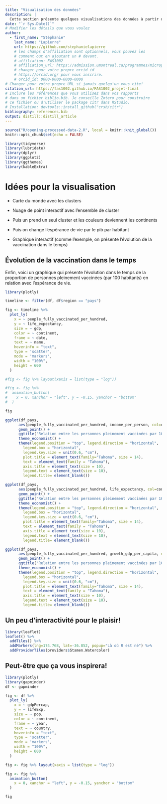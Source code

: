 ```yaml
---
title: "Visualisation des données"
description: | 
  Cette section présente quelques visualisations des données à partir des groupes de pays comparables établis.
date: "`r Sys.Date()`"
# Modifier les détails que vous voulez
author:
  - first_name: "Stéphanie"
    last_name: "Lapierre"
    url: https://github.com/stephanielapierre
    # les champs d'affiliation sont optionnels, vous pouvez les
    # comment out en ajoutant un # devant.
    # affiliation: FAS1002
    # affiliation_url: https://admission.umontreal.ca/programmes/microprogramme-de-1er-cycle-en-analyse-des-megadonnees-en-sciences-humaines-et-sociales/structure-du-programme/
    # changer pour votre propre orcid id
    # https://orcid.org/ pour vous inscrire.
    # orcid_id: 0000-0000-0000-0000
# Changer pour votre propre URL si jamais quelqu'un vous cite!
citation_url: https://fas1002.github.io/FAS1002_projet-final
# Inclure les références que vous utilisez dans vos rapports
# dans un fichier biblio.bib. Je conseille Zotero pour construire
# ce fichier ou d'utiliser le package citr dans RStudio.
# Installation: devtools::install_github("crsh/citr")
bibliography: references.bib
output: distill::distill_article
---
```


```r
source("R/opening-processed-data-2.R", local = knitr::knit_global())              # Script pour l'ouverture des données traitées
knitr::opts_chunk$set(echo = FALSE)
```

```r
library(tidyverse)
library(lubridate)
library(dplyr)
library(ggplot2)
library(ggthemes)
library(kableExtra)
```

# Idées pour la visualisation


- Carte du monde avec les clusters

- Nuage de point interactif avec l'ensemble de cluster

- Puis un prend un seul cluster et les couleurs deviennent les continents

- Puis on change l'espérance de vie par le pib par habitant


- Graphique interactif (comme l'exemple, on présente l'évolution de la vaccination dans le temps)









## Évolution de la vaccination dans le temps

Enfin, voici un graphique qui présente l'évolution dans le temps de la proportion de personnes pleinement vaccinées (par 100 habitants) en relation avec l'espérance de vie.
```r
library(plotly)

timeline <- filter(df, df$region == "pays")

fig <- timeline %>%
  plot_ly(
    x = ~ people_fully_vaccinated_per_hundred,
    y = ~ life_expectancy,
    size = ~ gdp,
    color = ~ continent,
    frame = ~ date,
    text = ~ name,
    hoverinfo = "text",
    type = 'scatter',
    mode = 'markers',
    width = "100%",
    height = 600
  )

#fig <- fig %>% layout(xaxis = list(type = "log"))

#fig <- fig %>%
#  animation_button(
#    x = 0, xanchor = "left", y = -0.15, yanchor = "bottom"
#  )

fig
```




















```r
ggplot(df_pays, 
      aes(people_fully_vaccinated_per_hundred, income_per_person, col=continent)) + 
      geom_point() + 
      ggtitle("Relation entre les personnes pleinement vaccinées par 100 hab. et du PIB par hab.") +
      theme_economist() +
      theme(legend.position = "top", legend.direction = "horizontal",
        legend.box = "horizontal",
        legend.key.size = unit(0.6, "cm"),
        plot.title = element_text(family="Tahoma", size = 14),
        text = element_text(family = "Tahoma"),
        axis.title = element_text(size = 10),
        legend.text = element_text(size = 10),
        legend.title= element_blank())
```


```r
ggplot(df_pays, 
      aes(people_fully_vaccinated_per_hundred, life_expectancy, col=continent)) + 
      geom_point() + 
      ggtitle("Relation entre les personnes pleinement vaccinées par 100 hab. et l'espérance de vie") +
      theme_economist() +
      theme(legend.position = "top", legend.direction = "horizontal",
        legend.box = "horizontal",
        legend.key.size = unit(0.6, "cm"),
        plot.title = element_text(family="Tahoma", size = 14),
        text = element_text(family = "Tahoma"),
        axis.title = element_text(size = 10),
        legend.text = element_text(size = 10),
        legend.title= element_blank())
```


```r
ggplot(df_pays, 
      aes(people_fully_vaccinated_per_hundred, growth_gdp_per_capita, col=continent)) + 
      geom_point() + 
      ggtitle("Relation entre les personnes pleinement vaccinées par 100 hab. et la croissance du PIB par hab.") +
      theme_economist() +
      theme(legend.position = "top", legend.direction = "horizontal",
        legend.box = "horizontal",
        legend.key.size = unit(0.6, "cm"),
        plot.title = element_text(family="Tahoma", size = 14),
        text = element_text(family = "Tahoma"),
        axis.title = element_text(size = 10),
        legend.text = element_text(size = 10),
        legend.title= element_blank())
```



## Un peu d'interactivité pour le plaisir!

```r
library(leaflet)
leaflet() %>%
  addTiles() %>%
  addMarkers(lng=174.768, lat=-36.852, popup="Là où R est né") %>%
  addProviderTiles(providers$Stamen.Watercolor)
```


## Peut-être que ça vous inspirera!

```r
library(plotly)
library(gapminder)
df <- gapminder

fig <- df %>%
  plot_ly(
    x = ~ gdpPercap,
    y = ~ lifeExp,
    size = ~ pop,
    color = ~ continent,
    frame = ~ year,
    text = ~ country,
    hoverinfo = "text",
    type = 'scatter',
    mode = 'markers',
    width = "100%",
    height = 600
  )

fig <- fig %>% layout(xaxis = list(type = "log"))

fig <- fig %>%
  animation_button(
    x = 0, xanchor = "left", y = -0.15, yanchor = "bottom"
  )

fig
```


